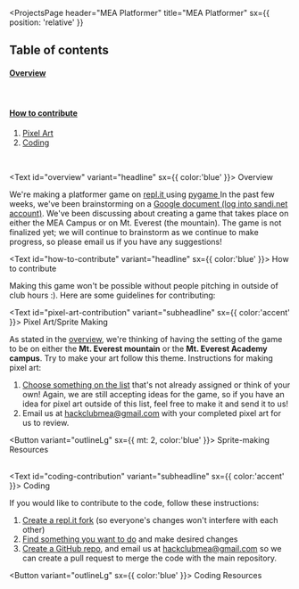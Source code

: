 

<ProjectsPage
    header="MEA Platformer"
    title="MEA Platformer"
    sx={{ position: 'relative' }}
>

## Table of contents  

#### [Overview](#overview)  

<br/>

#### [How to contribute](#how-to-contribute)  
1.  [Pixel Art](#pixel-art-contribution)
2.  [Coding](#coding-contribution)


<br />

<Text id="overview" variant="headline" sx={{ color:'blue' }}> 
Overview
</Text>

We're making a platformer game on <a href="https://repl.it/@ShawnZhuang/MEA-Platformer" target="_blank"> repl.it </a> using <a href="https://www.pygame.org/" target="_blank"> pygame </a>
In the past few weeks, we've been brainstorming on a [Google document (log into sandi.net account)](https://docs.google.com/document/d/19mbBj6xFfJdRxxKmRbBd0Lxb15YBNTS3kW1SdQeSIIA/edit?usp=sharing).
We've been discussing about creating a game that takes place on either the MEA Campus or on Mt. Everest (the mountain).
The game is not finalized yet; we will continue to brainstorm as we continue to make progress, so please email us if you have any suggestions!


<Text id="how-to-contribute" variant="headline" sx={{ color:'blue' }}> 
How to contribute
</Text>

Making this game won't be possible without people pitching in outside of club hours :).
Here are some guidelines for contributing:


<Text id="pixel-art-contribution" variant="subheadline" sx={{ color:'accent' }}> 
Pixel Art/Sprite Making
</Text>

As stated in the [overview](#overview), we're thinking of having the setting of the game to be on either the **Mt. Everest mountain** or the **Mt. Everest Academy campus**. 
Try to make your art follow this theme. Instructions for making pixel art: 

1. [Choose something on the list](mea-platformer/sprites/todo) that's not already assigned or think of your own!
Again, we are still accepting ideas for the game, so if you have an idea for pixel art outside of this list, feel free to make it and send it to us!
2. Email us at <hackclubmea@gmail.com> with your completed pixel art for us to review.

<NavLink href="mea-platformer/sprites/resources"> <Button variant="outlineLg" sx={{ mt: 2, color:'blue' }}> 
Sprite-making Resources
</Button> </NavLink>
<br/> <br/>

<Text id="coding-contribution" variant="subheadline" sx={{ color:'accent' }}> 
Coding
</Text>


If you would like to contribute to the code, follow these instructions:

1. <a href="https://youtu.be/wa1qa3tkkX4" target="_blank">Create a repl.it fork</a> (so everyone's changes won't interfere with each other)
2. [Find something you want to do](mea-platformer/todo) and make desired changes
3. <a href="https://youtu.be/rDQyVYWLHK0" target="_blank">Create a GitHub repo</a>, and email us at <a href="mailto:hackclubmea@gmail.com">hackclubmea@gmail.com</a> so we can create a pull request to merge the code with the main repository.

<NavLink href="mea-platformer/resources"> <Button variant="outlineLg" sx={{ color:'blue' }}> 
Coding Resources 
</Button> </NavLink>

</ProjectsPage>